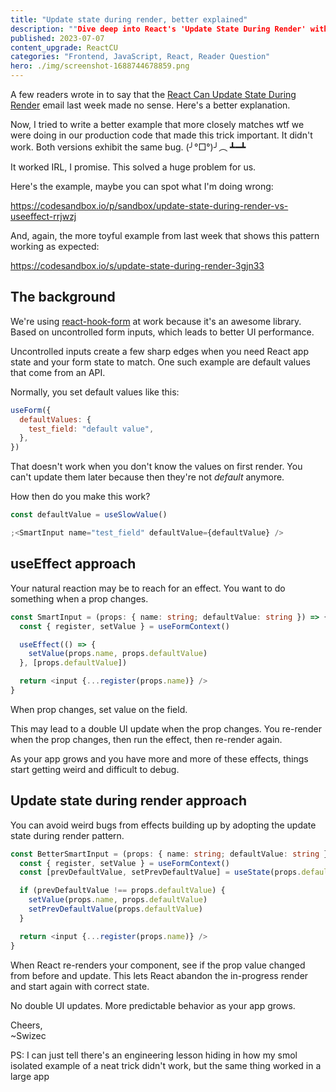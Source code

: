 ```yaml
---
title: "Update state during render, better explained" 
description: ""Dive deep into React's 'Update State During Render' with this detailed explanation, highlighting the benefits of this approach over the useEffect method. Ideal for developers aiming to enhance app performance and React expertise."" 
published: 2023-07-07
content_upgrade: ReactCU
categories: "Frontend, JavaScript, React, Reader Question"
hero: ./img/screenshot-1688744678859.png
---
```


A few readers wrote in to say that the [React Can Update State During Render](https://swizec.com/blog/react-can-update-state-during-render/) email last week made no sense. Here's a better explanation.

Now, I tried to write a better example that more closely matches wtf we were doing in our production code that made this trick important. It didn't work. Both versions exhibit the same bug. (╯°□°)╯︵ ┻━┻

It worked IRL, I promise. This solved a huge problem for us.

Here's the example, maybe you can spot what I'm doing wrong:

https://codesandbox.io/p/sandbox/update-state-during-render-vs-useeffect-rrjwzj

And, again, the more toyful example from last week that shows this pattern working as expected:

https://codesandbox.io/s/update-state-during-render-3gjn33

## The background

We're using [react-hook-form](https://swizec.com/blog/why-reacthookform-is-my-new-favorite-form-library/) at work because it's an awesome library. Based on uncontrolled form inputs, which leads to better UI performance.

Uncontrolled inputs create a few sharp edges when you need React app state and your form state to match. One such example are default values that come from an API.

Normally, you set default values like this:

```javascript
useForm({
  defaultValues: {
    test_field: "default value",
  },
})
```

That doesn't work when you don't know the values on first render. You can't update them later because then they're not _default_ anymore.

How then do you make this work?

```javascript
const defaultValue = useSlowValue()

;<SmartInput name="test_field" defaultValue={defaultValue} />
```

## useEffect approach

Your natural reaction may be to reach for an effect. You want to do something when a prop changes.

```typescript
const SmartInput = (props: { name: string; defaultValue: string }) => {
  const { register, setValue } = useFormContext()

  useEffect(() => {
    setValue(props.name, props.defaultValue)
  }, [props.defaultValue])

  return <input {...register(props.name)} />
}
```

When prop changes, set value on the field.

This may lead to a double UI update when the prop changes. You re-render when the prop changes, then run the effect, then re-render again.

As your app grows and you have more and more of these effects, things start getting weird and difficult to debug.

## Update state during render approach

You can avoid weird bugs from effects building up by adopting the update state during render pattern.

```typescript
const BetterSmartInput = (props: { name: string; defaultValue: string }) => {
  const { register, setValue } = useFormContext()
  const [prevDefaultValue, setPrevDefaultValue] = useState(props.defaultValue)

  if (prevDefaultValue !== props.defaultValue) {
    setValue(props.name, props.defaultValue)
    setPrevDefaultValue(props.defaultValue)
  }

  return <input {...register(props.name)} />
}
```

When React re-renders your component, see if the prop value changed from before and update. This lets React abandon the in-progress render and start again with correct state.

No double UI updates. More predictable behavior as your app grows.

Cheers,<br/>
~Swizec

PS: I can just tell there's an engineering lesson hiding in how my smol isolated example of a neat trick didn't work, but the same thing worked in a large app
